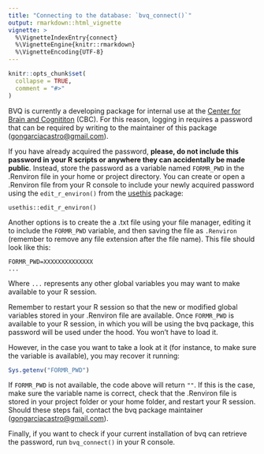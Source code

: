 ---
title: "Connecting to the database: `bvq_connect()`"
output: rmarkdown::html_vignette
vignette: >
  %\VignetteIndexEntry{connect}
  %\VignetteEngine{knitr::rmarkdown}
  %\VignetteEncoding{UTF-8}
---

```{r, include = FALSE}
knitr::opts_chunk$set(
  collapse = TRUE,
  comment = "#>"
)
```

BVQ is currently a developing package for internal use at the [Center for Brain and Cognititon](https://www.upf.edu/web/cbc) (CBC). For this reason, logging in requires a password that can be required by writing to the maintainer of this package ([gongarciacastro@gmail.com](mailto:gongarciacastro@gmail.com)).

If you have already acquired the password, **please, do not include this password in your R scripts or anywhere they can accidentally be made public**. Instead, store the password as a variable named `FORMR_PWD` in the .Renviron file in your home or project directory. You can create or open a .Renviron file from your R console to include your newly acquired password using the `edit_r_environ()` from the [usethis](https://usethis.r-lib.org/) package:

```
usethis::edit_r_environ()
```

Another options is to create the a .txt file using your file manager, editing it to include the `FORMR_PWD` variable, and then saving the file as `.Renviron` (remember to remove any file extension after the file name). This file should look like this:

```
FORMR_PWD=XXXXXXXXXXXXXX
...
```

Where `...` represents any other global variables you may want to make available to your R session. 

Remember to restart your R session so that the new or modified global variables stored in your .Renviron file are available. Once `FORMR_PWD` is available to your R session, in which you will be using the bvq package, this password will be used under the hood. You won't have to load it. 

However, in the case you want to take a look at it (for instance, to make sure the variable is available), you may recover it running:

```r
Sys.getenv("FORMR_PWD")
```

If `FORMR_PWD` is not available, the code above will return `""`. If this is the case, make sure the variable name is correct, check that the .Renviron file is stored in your project folder or your home folder, and restart your R session. Should these steps fail, contact the bvq package maintainer ([gongarciacastro@gmail.com](mailto:gongarciacastro@gmail.com)). 

Finally, if you want to check if your current installation of bvq can retrieve the password, run `bvq_connect()` in your R console. 
